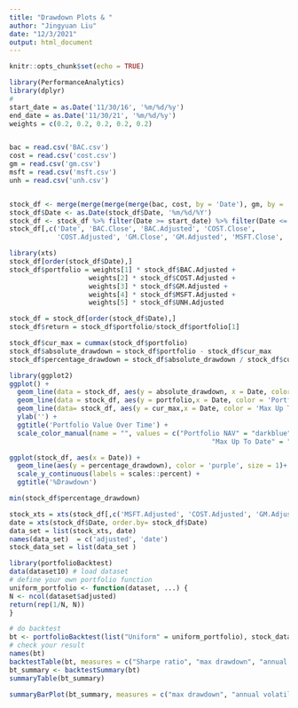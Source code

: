 ---
title: "Drawdown Plots & "
author: "Jingyuan Liu"
date: "12/3/2021"
output: html_document
---

```{r setup, include=FALSE}
knitr::opts_chunk$set(echo = TRUE)
```

```{r}
library(PerformanceAnalytics)
library(dplyr)
#
start_date = as.Date('11/30/16', '%m/%d/%y')
end_date = as.Date('11/30/21', '%m/%d/%y')
weights = c(0.2, 0.2, 0.2, 0.2, 0.2)


bac = read.csv('BAC.csv')
cost = read.csv('cost.csv')
gm = read.csv('gm.csv')
msft = read.csv('msft.csv')
unh = read.csv('unh.csv')


stock_df <- merge(merge(merge(merge(bac, cost, by = 'Date'), gm, by = 'Date'), msft, by = 'Date'), unh, by = 'Date')
stock_df$Date <- as.Date(stock_df$Date, '%m/%d/%Y')
stock_df <- stock_df %>% filter(Date >= start_date) %>% filter(Date <= end_date) 
stock_df[,c('Date', 'BAC.Close', 'BAC.Adjusted', 'COST.Close', 
            'COST.Adjusted', 'GM.Close', 'GM.Adjusted', 'MSFT.Close', 'MSFT.Adjusted', 'UNH.Close', 'UNH.Adjusted')]
```

```{r}
library(xts)
stock_df[order(stock_df$Date),]
stock_df$portfolio = weights[1] * stock_df$BAC.Adjusted + 
                    weights[2] * stock_df$COST.Adjusted +
                    weights[3] * stock_df$GM.Adjusted + 
                    weights[4] * stock_df$MSFT.Adjusted + 
                    weights[5] * stock_df$UNH.Adjusted

```

```{r}
stock_df = stock_df[order(stock_df$Date),]
stock_df$return = stock_df$portfolio/stock_df$portfolio[1]
```

```{r}
stock_df$cur_max = cummax(stock_df$portfolio)
stock_df$absolute_drawdown = stock_df$portfolio - stock_df$cur_max
stock_df$percentage_drawdown = stock_df$absolute_drawdown / stock_df$cur_max
```


```{r}
library(ggplot2)
ggplot() + 
  geom_line(data = stock_df, aes(y = absolute_drawdown, x = Date, color = 'Absolute Drawdown'), size = 1) + 
  geom_line(data = stock_df, aes(y = portfolio,x = Date, color = 'Portfolio NAV'), size = 1) + 
  geom_line(data= stock_df, aes(y = cur_max,x = Date, color = 'Max Up To Date'), size = 1) + 
  ylab('') + 
  ggtitle('Portfolio Value Over Time') + 
  scale_color_manual(name = "", values = c("Portfolio NAV" = "darkblue", "Absolute Drawdown" = "red", 
                                                   "Max Up To Date" = "darkgreen"))

```

```{r}
ggplot(stock_df, aes(x = Date)) + 
  geom_line(aes(y = percentage_drawdown), color = 'purple', size = 1)+ 
  scale_y_continuous(labels = scales::percent) + 
  ggtitle('%Drawdown')
```


```{r}
min(stock_df$percentage_drawdown)

```

```{r}
stock_xts = xts(stock_df[,c('MSFT.Adjusted', 'COST.Adjusted', 'GM.Adjusted', 'BAC.Adjusted', 'UNH.Adjusted')], order.by= stock_df$Date)
date = xts(stock_df$Date, order.by= stock_df$Date)
data_set = list(stock_xts, date)
names(data_set)  = c('adjusted', 'date')
stock_data_set = list(data_set )

```

```{r}
library(portfolioBacktest)
data(dataset10) # load dataset
# define your own portfolio function
uniform_portfolio <- function(dataset, ...) {
N <- ncol(dataset$adjusted)
return(rep(1/N, N))
}

# do backtest
bt <- portfolioBacktest(list("Uniform" = uniform_portfolio), stock_data_set, return_portfolio = TRUE, benchmarks = 'IVP')
# check your result
names(bt)
backtestTable(bt, measures = c("Sharpe ratio", "max drawdown", "annual return"))
bt_summary <- backtestSummary(bt)
summaryTable(bt_summary)

```
```{r}
summaryBarPlot(bt_summary, measures = c("max drawdown", "annual volatility", "annual return"))
```